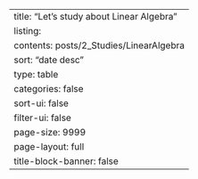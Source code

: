 ---
title: "Let's study about Linear Algebra"
listing:
  contents: posts/2_Studies/LinearAlgebra
  sort: "date desc"
  type: table
  categories: false
  sort-ui: false
  filter-ui: false
  page-size: 9999
page-layout: full
title-block-banner: false
---